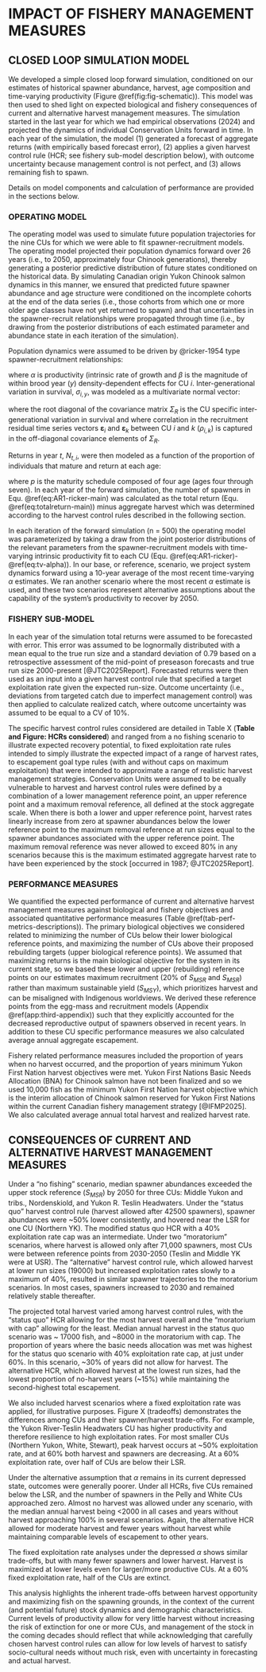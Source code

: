 # IMPACT OF FISHERY MANAGEMENT MEASURES {#sec:impact}


## CLOSED LOOP SIMULATION MODEL

We developed a simple closed loop forward simulation, conditioned on our estimates of historical spawner abundance, harvest, age composition and time-varying productivity (Figure \@ref(fig:fig-schematic)). This model was then used to shed light on expected biological and fishery consequences of current and alternative harvest management measures. The simulation started in the last year for which we had empirical observations (2024) and projected the dynamics of individual Conservation Units forward in time. In each year of the simulation, the model (1) generated a forecast of aggregate returns (with empirically based forecast error), (2) applies a given harvest control rule (HCR; see fishery sub-model description below), with outcome uncertainty because management control is not perfect, and (3) allows remaining fish to spawn.

Details on model components and calculation of performance are provided in the sections below.

### OPERATING MODEL

The operating model was used to simulate future population trajectories for the nine CUs for which we were able to fit spawner-recruitment models. The operating model projected their population dynamics forward over 26 years (i.e., to 2050, approximately four Chinook generations), thereby generating a posterior predictive distribution of future states conditioned on the historical data. By simulating Canadian origin Yukon Chinook salmon dynamics in this manner, we ensured that predicted future spawner abundance and age structure were conditioned on the incomplete cohorts at the end of the data series (i.e., those cohorts from which one or more older age classes have not yet returned to spawn) and that uncertainties in the spawner-recruit relationships were propagated through time (i.e., by drawing from the posterior distributions of each estimated parameter and abundance state in each iteration of the simulation).

Population dynamics were assumed to be driven by @ricker-1954 type spawner-recruitment relationships: 

\begin{equation}
  \ln(R_i,y) = \ln(S_i,y) + \ln(\alpha_i) - \beta S_i,y + v_i,y
  \label{eq:AR1-ricker-main}
\end{equation}

where $\alpha$ is productivity (intrinsic rate of growth and $\beta$ is the magnitude of within brood year ($y$) density-dependent effects for CU $i$. Inter-generational variation in survival, $\sigma_{i,y}$, was modeled as a multivariate normal vector:

\begin{equation}
  \sigma_{i,y} \sim \mathcal{MVN}\left(\mathbf{0}, \Sigma_R\right)
  \label{eq:var-covar}
\end{equation}

where the root diagonal of the covariance matrix $\Sigma_R$ is the CU specific inter-generational variation in survival and where correlation in the recruitment residual time series vectors $\boldsymbol{\varepsilon}_i$ and $\boldsymbol{\varepsilon}_k$ between CU $i$ and $k$ ($\rho_{i,k}$) is captured in the off-diagonal covariance elements of $\Sigma_R$.

Returns in year $t$, $N_{t,i}$, were then modeled as a function of the proportion of individuals that mature and return at each age: 

\begin{equation}
  N_{t,i} = \sum_{a=4}^{7} R_{t-a} p_{a-3}
  \label{eq:totalreturn-main}
\end{equation}

where $p$ is the maturity schedule composed of four age (ages four through seven). In each year of the forward simulation, the number of spawners in Equ. \@ref(eq:AR1-ricker-main) was calculated as the total return (Equ. \@ref(eq:totalreturn-main)) minus aggregate harvest which was determined according to the harvest control rules described in the following section.

In each iteration of the forward simulation (n = 500) the operating model was parameterized by taking a draw from the joint posterior distributions of the relevant parameters from the spawner-recruitment models with time-varying intrinsic productivity fit to each CU (Equ. \@ref(eq:AR1-ricker)-\@ref(eq:tv-alpha)). In our base, or reference, scenario, we project system dynamics forward using a 10-year average of the most recent time-varying $\alpha$ estimates. We ran another scenario where the most recent $\alpha$ estimate is used, and these two scenarios represent alternative assumptions about the capability of the system's productivity to recover by 2050. 

### FISHERY SUB-MODEL

In each year of the simulation total returns were assumed to be forecasted with error. This error was assumed to be lognormally distributed with a mean equal to the true run size and a standard deviation of 0.79 based on a retrospective assessment of the mid-point of preseason forecasts and true run size 2000-present [@JTC2025Report]. Forecasted returns were then used as an input into a given harvest control rule that specified a target exploitation rate given the expected run-size. Outcome uncertainty (i.e., deviations from targeted catch due to imperfect management control) was then applied to calculate realized catch, where outcome uncertainty was assumed to be equal to a CV of 10%.

The specific harvest control rules considered are detailed in Table X (**Table and Figure: HCRs considered**) and ranged from a no fishing scenario to illustrate expected recovery potential, to fixed exploitation rate rules intended to simply illustrate the expected impact of a range of harvest rates, to escapement goal type rules (with and without caps on maximum exploitation) that were intended to approximate a range of realistic harvest management strategies. Conservation Units were assumed to be equally vulnerable to harvest and harvest control rules were defined by a combination of a lower management reference point, an upper reference point and a maximum removal reference, all defined at the stock aggregate scale. When there is both a lower and upper reference point, harvest rates linearly increase from zero at spawner abundances below the lower reference point to the maximum removal reference at run sizes equal to the spawner abundances associated with the upper reference point. The maximum removal reference was never allowed to exceed 80% in any scenarios because this is the maximum estimated aggregate harvest rate to have been experienced by the stock [occurred in 1987; @JTC2025Report].


### PERFORMANCE MEASURES

<!-- sections below require links to figures, and definitely some editing... -->

We quantified the expected performance of current and alternative harvest management measures against biological and fishery objectives and associated quantitative performance measures (Table \@ref(tab-perf-metrics-descriptions)). The primary biological objectives we considered related to minimizing the number of CUs below their lower biological reference points, and maximizing the number of CUs above their proposed rebuilding targets (upper biological reference points). We assumed that maximizing returns is the main biological objective for the system in its current state, so we based these lower and upper (rebuilding) reference points on our estimates maximum recruitment (20% of $S_{MSR}$ and $S_{MSR}$) rather than maximum sustainable yield ($S_{MSY}$), which prioritizes harvest and can be misaligned with Indigenous worldviews. We derived these reference points from the egg-mass and recruitment models (Appendix \@ref(app:third-appendix)) such that they explicitly accounted for the decreased reproductive output of spawners observed in recent years. In addition to these CU specific performance measures we also calculated average annual aggregate escapement.

Fishery related performance measures included the proportion of years when no harvest occurred, and the proportion of years minimum Yukon First Nation harvest objectives were met. Yukon First Nations Basic Needs Allocation (BNA) for Chinook salmon have not been finalized and so we used 10,000 fish as the minimum Yukon First Nation harvest objective which is the interim allocation of Chinook salmon reserved for Yukon First Nations within the current Canadian fishery management strategy [@IFMP2025]. We also calculated average annual total harvest and realized harvest rate. 

## CONSEQUENCES OF CURRENT AND ALTERNATIVE HARVEST MANAGEMENT MEASURES

Under a "no fishing" scenario, median spawner abundances exceeded the upper stock reference ($S_{MSR}$) by 2050 for three CUs: Middle Yukon and tribs., Nordenskiold, and Yukon R. Teslin Headwaters. Under the "status quo" harvest control rule (harvest allowed after 42500 spawners), spawner abundances were ~50% lower consistently, and hovered near the LSR for one CU (Northern YK). The modified status quo HCR with a 40% exploitation rate cap was an intermediate. Under two "moratorium" scenarios, where harvest is allowed only after 71,000 spawners, most CUs were between reference points from 2030-2050 (Teslin and Middle YK were at USR). The "alternative" harvest control rule, which allowed harvest at lower run sizes (19000) but increased exploitation rates slowly to a maximum of 40%, resulted in similar spawner trajectories to the moratorium scenarios. In most cases, spawners increased to 2030 and remained relatively stable thereafter. 

The projected total harvest varied among harvest control rules, with the "status quo" HCR allowing for the most harvest overall and the "moratorium with cap" allowing for the least. Median annual harvest in the status quo scenario was ~ 17000 fish, and ~8000 in the moratorium with cap. The proportion of years where the basic needs allocation was met was highest for the status quo scenario with 40% exploitation rate cap, at just under 60%. In this scenario, ~30% of years did not allow for harvest. The alternative HCR, which allowed harvest at the lowest run sizes, had the lowest proportion of no-harvest years (~15%) while maintaining the second-highest total escapement. 

We also included harvest scenarios where a fixed exploitation rate was applied, for illustrative purposes. Figure X (tradeoffs) demonstrates the differences among CUs and their spawner/harvest trade-offs. For example, the Yukon River-Teslin Headwaters CU has higher productivity and therefore resilience to high exploitation rates. For most smaller CUs (Northern Yukon, White, Stewart), peak harvest occurs at ~50% exploitation rate, and at 60% both harvest and spawners are decreasing. At a 60% exploitation rate, over half of CUs are below their LSR. 

Under the alternative assumption that $\alpha$ remains in its current depressed state, outcomes were generally poorer. Under all HCRs, five CUs remained below the LSR, and the number of spawners in the Pelly and White CUs approached zero. Almost no harvest was allowed under any scenario, with the median annual harvest being <2000 in all cases and years without harvest approaching 100% in several scenarios. Again, the alternative HCR allowed for moderate harvest and fewer years without harvest while maintaining comparable levels of escapement to other years.

The fixed exploitation rate analyses under the depressed $\alpha$ shows similar trade-offs, but with many fewer spawners and lower harvest. Harvest is maximized at lower levels even for larger/more productive CUs. At a 60% fixed exploitation rate, half of the CUs are extinct.

This analysis highlights the inherent trade-offs between harvest opportunity and maximizing fish on the spawning grounds, in the context of the current (and potential future) stock dynamics and demographic characteristics. Current levels of productivity allow for very little harvest without increasing the risk of extinction for one or more CUs, and management of the stock in the coming decades should reflect that while acknowledging that carefully chosen harvest control rules can allow for low levels of harvest to satisfy socio-cultural needs without much risk, even with uncertainty in forecasting and actual harvest. 
